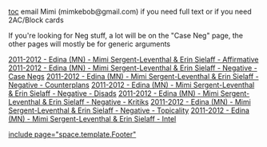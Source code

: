 [[toc]]
email Mimi (mimkebob@gmail.com) if you need full text or if you need 2AC/Block cards

If you're looking for Neg stuff, a lot will be on the "Case Neg" page, the other pages will mostly be for generic arguments

[[2011-2012 - Edina (MN) - Mimi Sergent-Leventhal & Erin Sielaff - Affirmative]]
[[2011-2012 - Edina (MN) - Mimi Sergent-Leventhal & Erin Sielaff - Negative - Case Negs]]
[[2011-2012 - Edina (MN) - Mimi Sergent-Leventhal & Erin Sielaff - Negative - Counterplans]]
[[2011-2012 - Edina (MN) - Mimi Sergent-Leventhal & Erin Sielaff - Negative - Disads]]
[[2011-2012 - Edina (MN) - Mimi Sergent-Leventhal & Erin Sielaff - Negative - Kritiks]]
[[2011-2012 - Edina (MN) - Mimi Sergent-Leventhal & Erin Sielaff - Negative - Topicality]]
[[2011-2012 - Edina (MN) - Mimi Sergent-Leventhal & Erin Sielaff - Intel]]



[[include page="space.template.Footer"]]